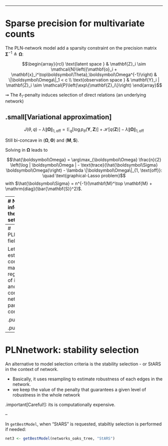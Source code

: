 
---

# Sparse precision for multivariate counts

The PLN-network model add a sparsity constraint on the precision matrix ${\boldsymbol\Sigma}^{-1}\triangleq \boldsymbol\Omega$:

$$\begin{array}{rcl}
  \text{latent space } &   \mathbf{Z}_i \sim \mathcal{N}\left({\mathbf{o}_i + \mathbf{x}_i^\top\boldsymbol\Theta},\boldsymbol\Omega^{-1}\right) &  \|\boldsymbol\Omega\|_1 < c \\
    \text{observation space } &  \mathbf{Y}_i | \mathbf{Z}_i \sim \mathcal{P}\left(\exp\{\mathbf{Z}_i\}\right)
  \end{array}$$


$\rightsquigarrow$ The $\ell_1$-penalty induces selection of direct relations (an underlying network)

## .small[Variational approximation]
  
$$J(\theta, q)  - \lambda  \| \boldsymbol\Omega\|_{1,\text{off}} = \mathbb{E}_{q} [\log p_\theta(\mathbf{Y}, \mathbf{Z})] + \mathcal{H}[q(\mathbf{Z})] - \lambda  \|\boldsymbol\Omega\|_{1, \text{off}}$$

Still bi-concave in $(\boldsymbol\Omega, \boldsymbol\Theta)$ and $(\mathbf{M}, \mathbf{S})$.  

Solving in  $\boldsymbol\Omega$ leads to

$$\hat{\boldsymbol\Omega} = \arg\max_{\boldsymbol\Omega} \frac{n}{2} \left(\log | \boldsymbol\Omega | - \text{trace}(\hat{\boldsymbol\Sigma} \boldsymbol\Omega)\right) - \lambda \|\boldsymbol\Omega\|_{1, \text{off}}: \quad \text{graphical-Lasso problem}$$
with $\hat{\boldsymbol\Sigma} = n^{-1}(\mathbf{M}^\top \mathbf{M} + \mathrm{diag}(\bar{\mathbf{S}}^2)$.

---
# Network inference on the oaks data set

We try the inference of a collections of networks, accounting for the tree effect.

Models are indexed by the sparsity level (or penalty). (E)BIC or similar information criteria can help choosing the right amount.

.pull-left[
```r
networks_oaks_tree <- 
  PLNnetwork(
    Abundance ~ 0 + tree + 
           offset(log(Offset)),
    data = oaks
  )
```
]

.pull-right[
```r
plot(networks_oaks_tree)
```
]

---
# PLNnetwork: field access

Let us plot the estimated correlation matrix, after regularization of its inverse, and the corresponding network of partial correlation.

.pull-left[
```r
net2 <- getBestModel(networks_oaks_tree)
corrplot(cov2cor(sigma(net2)), cl.pos = "n",
  is.corr = FALSE, method = 'color')
```
]

.pull-right[
```r
plot(net2)
```
]

---
# PLNnetwork: stability selection

An alternative to model selection criteria is the stability selection  - or StARS in the context of network.

- Basically, it uses resampling to estimate robustness of each edges in the network.
- we keep the value of the penalty that guarantees a given level of robustness in the whole network

.important[Careful!]: its is computationally expensive.

--

In `getBestModel`, when "StARS" is requested, stabiltiy selection is performed if needed:

```r
net3 <- getBestModel(networks_oaks_tree, "StARS") 
```

